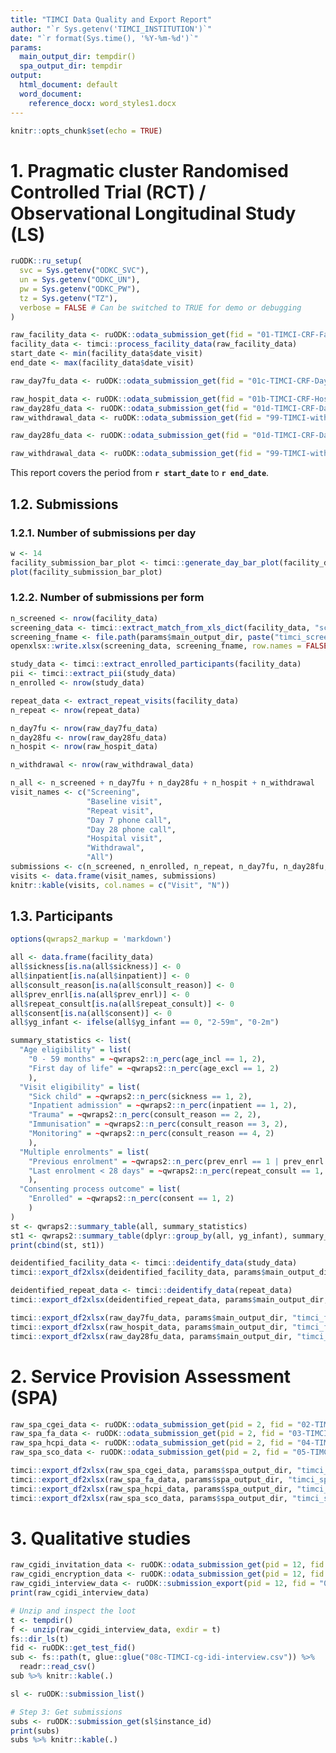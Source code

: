 ```yaml
---
title: "TIMCI Data Quality and Export Report"
author: "`r Sys.getenv('TIMCI_INSTITUTION')`"
date: "`r format(Sys.time(), '%Y-%m-%d')`"
params:
  main_output_dir: tempdir()
  spa_output_dir: tempdir
output:
  html_document: default
  word_document:
    reference_docx: word_styles1.docx
---
```


```r
knitr::opts_chunk$set(echo = TRUE)
```

# 1. Pragmatic cluster Randomised Controlled Trial (RCT) / Observational Longitudinal Study (LS)

```r
ruODK::ru_setup(
  svc = Sys.getenv("ODKC_SVC"),
  un = Sys.getenv("ODKC_UN"),
  pw = Sys.getenv("ODKC_PW"),
  tz = Sys.getenv("TZ"),
  verbose = FALSE # Can be switched to TRUE for demo or debugging
)
```

```r
raw_facility_data <- ruODK::odata_submission_get(fid = "01-TIMCI-CRF-Facility")
facility_data <- timci::process_facility_data(raw_facility_data)
start_date <- min(facility_data$date_visit)
end_date <- max(facility_data$date_visit)
```

```r
raw_day7fu_data <- ruODK::odata_submission_get(fid = "01c-TIMCI-CRF-Day7")
```

```r
raw_hospit_data <- ruODK::odata_submission_get(fid = "01b-TIMCI-CRF-Hospital")
raw_day28fu_data <- ruODK::odata_submission_get(fid = "01d-TIMCI-CRF-Day28")
raw_withdrawal_data <- ruODK::odata_submission_get(fid = "99-TIMCI-withdrawal")
```

```r
raw_day28fu_data <- ruODK::odata_submission_get(fid = "01d-TIMCI-CRF-Day28")
```

```r
raw_withdrawal_data <- ruODK::odata_submission_get(fid = "99-TIMCI-withdrawal")
```

This report covers the period from **`r start_date`** to **`r end_date`**.

## 1.2. Submissions

### 1.2.1. Number of submissions per day
```r
w <- 14
facility_submission_bar_plot <- timci::generate_day_bar_plot(facility_data$date_visit, as.Date(end_date) - w, as.Date(end_date))
plot(facility_submission_bar_plot)
```

### 1.2.2. Number of submissions per form
```r
n_screened <- nrow(facility_data)
screening_data <- timci::extract_match_from_xls_dict(facility_data, "screening_dict.xlsx")
screening_fname <- file.path(params$main_output_dir, paste("timci_screening_data", "_", Sys.Date(), ".xlsx", sep = ""))
openxlsx::write.xlsx(screening_data, screening_fname, row.names = FALSE)

study_data <- timci::extract_enrolled_participants(facility_data)
pii <- timci::extract_pii(study_data)
n_enrolled <- nrow(study_data)

repeat_data <- extract_repeat_visits(facility_data)
n_repeat <- nrow(repeat_data)

n_day7fu <- nrow(raw_day7fu_data)
n_day28fu <- nrow(raw_day28fu_data)
n_hospit <- nrow(raw_hospit_data)

n_withdrawal <- nrow(raw_withdrawal_data)

n_all <- n_screened + n_day7fu + n_day28fu + n_hospit + n_withdrawal
visit_names <- c("Screening",
                 "Baseline visit",
                 "Repeat visit",
                 "Day 7 phone call",
                 "Day 28 phone call",
                 "Hospital visit",
                 "Withdrawal",
                 "All")
submissions <- c(n_screened, n_enrolled, n_repeat, n_day7fu, n_day28fu, n_hospit, n_withdrawal, n_all)
visits <- data.frame(visit_names, submissions) 
knitr::kable(visits, col.names = c("Visit", "N"))
```

## 1.3. Participants
```r
options(qwraps2_markup = 'markdown')

all <- data.frame(facility_data)
all$sickness[is.na(all$sickness)] <- 0
all$inpatient[is.na(all$inpatient)] <- 0
all$consult_reason[is.na(all$consult_reason)] <- 0
all$prev_enrl[is.na(all$prev_enrl)] <- 0
all$repeat_consult[is.na(all$repeat_consult)] <- 0
all$consent[is.na(all$consent)] <- 0
all$yg_infant <- ifelse(all$yg_infant == 0, "2-59m", "0-2m")

summary_statistics <- list(
  "Age eligibility" = list(
    "0 - 59 months" = ~qwraps2::n_perc(age_incl == 1, 2),
    "First day of life" = ~qwraps2::n_perc(age_excl == 1, 2)
    ),
  "Visit eligibility" = list(
    "Sick child" = ~qwraps2::n_perc(sickness == 1, 2),
    "Inpatient admission" = ~qwraps2::n_perc(inpatient == 1, 2),
    "Trauma" = ~qwraps2::n_perc(consult_reason == 2, 2),
    "Immunisation" = ~qwraps2::n_perc(consult_reason == 3, 2),
    "Monitoring" = ~qwraps2::n_perc(consult_reason == 4, 2)
    ),
  "Multiple enrolments" = list(
    "Previous enrolment" = ~qwraps2::n_perc(prev_enrl == 1 | prev_enrl == 2, 2),
    "Last enrolment < 28 days" = ~qwraps2::n_perc(repeat_consult == 1, 2)
    ),
  "Consenting process outcome" = list(
    "Enrolled" = ~qwraps2::n_perc(consent == 1, 2)
    )
)
st <- qwraps2::summary_table(all, summary_statistics)
st1 <- qwraps2::summary_table(dplyr::group_by(all, yg_infant), summary_statistics)
print(cbind(st, st1))
```

```r
deidentified_facility_data <- timci::deidentify_data(study_data)
timci::export_df2xlsx(deidentified_facility_data, params$main_output_dir, "timci_facility_day0_data")

deidentified_repeat_data <- timci::deidentify_data(repeat_data)
timci::export_df2xlsx(deidentified_repeat_data, params$main_output_dir, "timci_facility_repeat_data")

timci::export_df2xlsx(raw_day7fu_data, params$main_output_dir, "timci_followup_day7_data")
timci::export_df2xlsx(raw_hospit_data, params$main_output_dir, "timci_followup_hospit_data")
timci::export_df2xlsx(raw_day28fu_data, params$main_output_dir, "timci_followup_day28_data")
```

# 2. Service Provision Assessment (SPA)

```r
raw_spa_cgei_data <- ruODK::odata_submission_get(pid = 2, fid = "02-TIMCI-SPA-CGEI")
raw_spa_fa_data <- ruODK::odata_submission_get(pid = 2, fid = "03-TIMCI-SPA-Fassmt")
raw_spa_hcpi_data <- ruODK::odata_submission_get(pid = 2, fid = "04-TIMCI-SPA-HCPi")
raw_spa_sco_data <- ruODK::odata_submission_get(pid = 2, fid = "05-TIMCI-SPA-SCO")
```

```r
timci::export_df2xlsx(raw_spa_cgei_data, params$spa_output_dir, "timci_spa_exit_interview_data")
timci::export_df2xlsx(raw_spa_fa_data, params$spa_output_dir, "timci_spa_facility_assessment_data")
timci::export_df2xlsx(raw_spa_hcpi_data, params$spa_output_dir, "timci_spa_provider_interview_data")
timci::export_df2xlsx(raw_spa_sco_data, params$spa_output_dir, "timci_spa_consultation_obs_data")
```

# 3. Qualitative studies

```r
raw_cgidi_invitation_data <- ruODK::odata_submission_get(pid = 12, fid = "08a-TIMCI-cg-idi-invitation")
raw_cgidi_encryption_data <- ruODK::odata_submission_get(pid = 12, fid = "08b-TIMCI-cg-idi-encryption-list")
raw_cgidi_interview_data <- ruODK::submission_export(pid = 12, fid = "08c-TIMCI-cg-idi-interview")
print(raw_cgidi_interview_data)

# Unzip and inspect the loot
t <- tempdir()
f <- unzip(raw_cgidi_interview_data, exdir = t)
fs::dir_ls(t)
fid <- ruODK::get_test_fid()
sub <- fs::path(t, glue::glue("08c-TIMCI-cg-idi-interview.csv")) %>%
  readr::read_csv()
sub %>% knitr::kable(.)

sl <- ruODK::submission_list()

# Step 3: Get submissions
subs <- ruODK::submission_get(sl$instance_id)
print(subs)
subs %>% knitr::kable(.)
```


